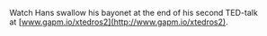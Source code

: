 Watch Hans swallow his bayonet at the end of his second TED-talk at [www.gapm.io/xtedros2](http://www.gapm.io/xtedros2).